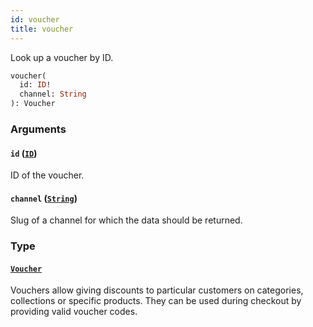 ```yaml
---
id: voucher
title: voucher
---
```


Look up a voucher by ID.

```graphql
voucher(
  id: ID!
  channel: String
): Voucher
```

### Arguments

#### `id` ([`ID`](../../../developer/api-reference/scalars/id))

ID of the voucher.

#### `channel` ([`String`](../../../developer/api-reference/scalars/string))

Slug of a channel for which the data should be returned.

### Type

#### [`Voucher`](../../../developer/api-reference/objects/voucher)

Vouchers allow giving discounts to particular customers on categories, collections or specific products. They can be used during checkout by providing valid voucher codes.
